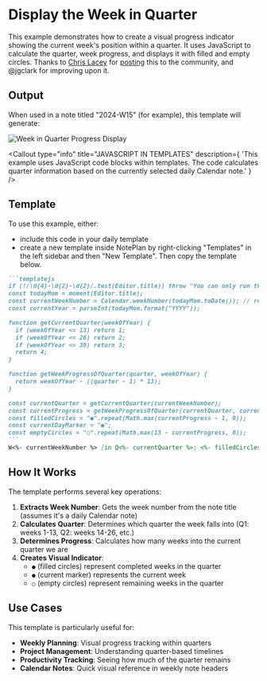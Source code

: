 
# Display the Week in Quarter

This example demonstrates how to create a visual progress indicator showing the current week's position within a quarter. It uses JavaScript to calculate the quarter, week progress, and displays it with filled and empty circles. Thanks to [Chris Lacey](https://www.linkedin.com/in/chrislacey89/) for [posting](https://discord.com/channels/763107030223290449/1325129182375710862/1325129182375710862) this to the community, and @jgclark for improving upon it.

## Output

When used in a note titled "2024-W15" (for example), this template will generate:

<img src={weekInQuarterImage.src} alt="Week in Quarter Progress Display" className="week-quarter-example" />

<Callout
  type="info"
  title="JAVASCRIPT IN TEMPLATES"
  description={
    'This example uses JavaScript code blocks within templates. The code calculates quarter information based on the currently selected daily Calendar note.'
  }
/>

## Template

To use this example, either:
- include this code in your daily template 
- create a new template inside NotePlan by right-clicking "Templates" in the left sidebar and then "New Template". Then copy the template below.

~~~markdown
```templatejs
if (!/\d{4}-\d{2}-\d{2}/.test(Editor.title)) throw "You can only run this on a daily calendar note."
const todayMom = moment(Editor.title);
const currentWeekNumber = Calendar.weekNumber(todayMom.toDate()); // respects user's start of week
const currentYear = parseInt(todayMom.format("YYYY"));

function getCurrentQuarter(weekOfYear) {
  if (weekOfYear <= 13) return 1;
  if (weekOfYear <= 26) return 2;
  if (weekOfYear <= 39) return 3;
  return 4;
}

function getWeekProgressOfQuarter(quarter, weekOfYear) {
  return weekOfYear - ((quarter - 1) * 13);
}

const currentQuarter = getCurrentQuarter(currentWeekNumber);
const currentProgress = getWeekProgressOfQuarter(currentQuarter, currentWeekNumber);
const filledCircles = "●".repeat(Math.max(currentProgress - 1, 0));
const currentDayMarker = "●";
const emptyCircles = "○".repeat(Math.max(13 - currentProgress, 0));
```
W<%- currentWeekNumber %> [in Q<%- currentQuarter %>: <%- filledCircles + currentDayMarker + emptyCircles %>]
~~~

## How It Works

The template performs several key operations:

1. **Extracts Week Number**: Gets the week number from the note title (assumes it's a daily Calendar note)
2. **Calculates Quarter**: Determines which quarter the week falls into (Q1: weeks 1-13, Q2: weeks 14-26, etc.)
3. **Determines Progress**: Calculates how many weeks into the current quarter we are
4. **Creates Visual Indicator**: 
   - `●` (filled circles) represent completed weeks in the quarter
   - `●` (current marker) represents the current week
   - `○` (empty circles) represent remaining weeks in the quarter

## Use Cases

This template is particularly useful for:

- **Weekly Planning**: Visual progress tracking within quarters
- **Project Management**: Understanding quarter-based timelines
- **Productivity Tracking**: Seeing how much of the quarter remains
- **Calendar Notes**: Quick visual reference in weekly note headers

<Callout
  type="tip"
  title="NOTE TITLE FORMAT"
  description="This template expects your note title to be in YYYY-WXX format (e.g., '2024-W15'). Adjust the slice() parameters if your format is different."
/> 